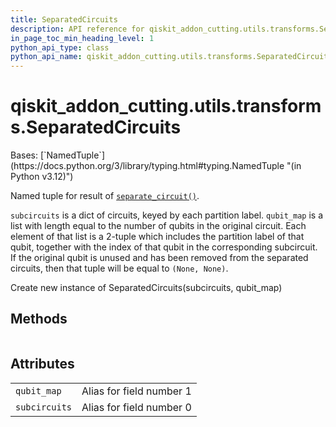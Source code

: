 ```yaml
---
title: SeparatedCircuits
description: API reference for qiskit_addon_cutting.utils.transforms.SeparatedCircuits
in_page_toc_min_heading_level: 1
python_api_type: class
python_api_name: qiskit_addon_cutting.utils.transforms.SeparatedCircuits
---
```


<span id="qiskit-addon-cutting-utils-transforms-separatedcircuits" />

# qiskit\_addon\_cutting.utils.transforms.SeparatedCircuits

<Class id="qiskit_addon_cutting.utils.transforms.SeparatedCircuits" isDedicatedPage={true} github="https://github.com/Qiskit/qiskit-addon-cutting/tree/stable/0.9/qiskit_addon_cutting/utils/transforms.py" signature="SeparatedCircuits(subcircuits: dict[Hashable, QuantumCircuit], qubit_map: list[tuple[Hashable, int] | tuple[None, None]])" modifiers="class">
  Bases: [`NamedTuple`](https://docs.python.org/3/library/typing.html#typing.NamedTuple "(in Python v3.12)")

  Named tuple for result of [`separate_circuit()`](qiskit_addon_cutting.utils.transforms.separate_circuit "qiskit_addon_cutting.utils.transforms.separate_circuit").

  `subcircuits` is a dict of circuits, keyed by each partition label. `qubit_map` is a list with length equal to the number of qubits in the original circuit. Each element of that list is a 2-tuple which includes the partition label of that qubit, together with the index of that qubit in the corresponding subcircuit. If the original qubit is unused and has been removed from the separated circuits, then that tuple will be equal to `(None, None)`.

  Create new instance of SeparatedCircuits(subcircuits, qubit\_map)

  ## Methods

  |   |
  | - |

  ## Attributes

  |               |                          |
  | ------------- | ------------------------ |
  | `qubit_map`   | Alias for field number 1 |
  | `subcircuits` | Alias for field number 0 |
</Class>

